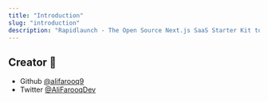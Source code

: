 ```yaml
---
title: "Introduction"
slug: "introduction"
description: "Rapidlaunch - The Open Source Next.js SaaS Starter Kit to launch your next idea in minutes."
---
```


## Creator 🫶

-   Github [@alifarooq9](https://www.github.com/alifarooq9)
-   Twitter [@AliFarooqDev](https://www.twitter.com/AliFarooqDev)